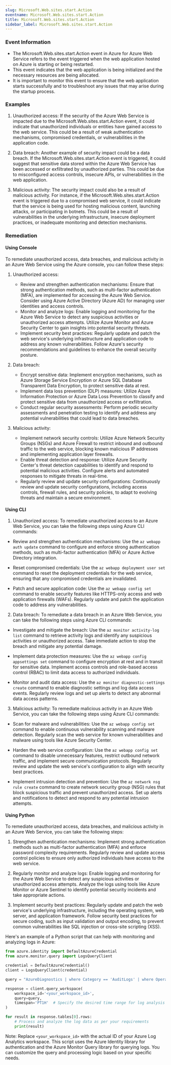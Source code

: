 ```yaml
--- 
slug: Microsoft.Web.sites.start.Action
eventname: Microsoft.Web.sites.start.Action
title: Microsoft.Web.sites.start.Action
sidebar_label: Microsoft.Web.sites.start.Action
---
```

                       
### Event Information

- The Microsoft.Web.sites.start.Action event in Azure for Azure Web Service refers to the event triggered when the web application hosted on Azure is starting or being restarted.
- This event indicates that the web application is being initialized and the necessary resources are being allocated.
- It is important to monitor this event to ensure that the web application starts successfully and to troubleshoot any issues that may arise during the startup process.


### Examples

1. Unauthorized access: If the security of the Azure Web Service is impacted due to the Microsoft.Web.sites.start.Action event, it could indicate that unauthorized individuals or entities have gained access to the web service. This could be a result of weak authentication mechanisms, compromised credentials, or vulnerabilities in the application code.

2. Data breach: Another example of security impact could be a data breach. If the Microsoft.Web.sites.start.Action event is triggered, it could suggest that sensitive data stored within the Azure Web Service has been accessed or exfiltrated by unauthorized parties. This could be due to misconfigured access controls, insecure APIs, or vulnerabilities in the web application.

3. Malicious activity: The security impact could also be a result of malicious activity. For instance, if the Microsoft.Web.sites.start.Action event is triggered due to a compromised web service, it could indicate that the service is being used for hosting malicious content, launching attacks, or participating in botnets. This could be a result of vulnerabilities in the underlying infrastructure, insecure deployment practices, or inadequate monitoring and detection mechanisms.

### Remediation

#### Using Console

To remediate unauthorized access, data breaches, and malicious activity in an Azure Web Service using the Azure console, you can follow these steps:

1. Unauthorized access:
   - Review and strengthen authentication mechanisms: Ensure that strong authentication methods, such as multi-factor authentication (MFA), are implemented for accessing the Azure Web Service. Consider using Azure Active Directory (Azure AD) for managing user identities and access controls.
   - Monitor and analyze logs: Enable logging and monitoring for the Azure Web Service to detect any suspicious activities or unauthorized access attempts. Utilize Azure Monitor and Azure Security Center to gain insights into potential security threats.
   - Implement security best practices: Regularly update and patch the web service's underlying infrastructure and application code to address any known vulnerabilities. Follow Azure's security recommendations and guidelines to enhance the overall security posture.

2. Data breach:
   - Encrypt sensitive data: Implement encryption mechanisms, such as Azure Storage Service Encryption or Azure SQL Database Transparent Data Encryption, to protect sensitive data at rest.
   - Implement data loss prevention (DLP) measures: Utilize Azure Information Protection or Azure Data Loss Prevention to classify and protect sensitive data from unauthorized access or exfiltration.
   - Conduct regular security assessments: Perform periodic security assessments and penetration testing to identify and address any potential vulnerabilities that could lead to data breaches.

3. Malicious activity:
   - Implement network security controls: Utilize Azure Network Security Groups (NSGs) and Azure Firewall to restrict inbound and outbound traffic to the web service, blocking known malicious IP addresses and implementing application layer firewalls.
   - Enable threat detection and response: Utilize Azure Security Center's threat detection capabilities to identify and respond to potential malicious activities. Configure alerts and automated responses to mitigate threats in real-time.
   - Regularly review and update security configurations: Continuously review and update security configurations, including access controls, firewall rules, and security policies, to adapt to evolving threats and maintain a secure environment.

#### Using CLI

1. Unauthorized access: To remediate unauthorized access to an Azure Web Service, you can take the following steps using Azure CLI commands:

- Review and strengthen authentication mechanisms: Use the `az webapp auth update` command to configure and enforce strong authentication methods, such as multi-factor authentication (MFA) or Azure Active Directory integration.

- Reset compromised credentials: Use the `az webapp deployment user set` command to reset the deployment credentials for the web service, ensuring that any compromised credentials are invalidated.

- Patch and secure application code: Use the `az webapp config set` command to enable security features like HTTPS-only access and web application firewalls (WAFs). Regularly update and patch the application code to address any vulnerabilities.

2. Data breach: To remediate a data breach in an Azure Web Service, you can take the following steps using Azure CLI commands:

- Investigate and mitigate the breach: Use the `az monitor activity-log list` command to retrieve activity logs and identify any suspicious activities or unauthorized access. Take immediate action to stop the breach and mitigate any potential damage.

- Implement data protection measures: Use the `az webapp config appsettings set` command to configure encryption at rest and in transit for sensitive data. Implement access controls and role-based access control (RBAC) to limit data access to authorized individuals.

- Monitor and audit data access: Use the `az monitor diagnostic-settings create` command to enable diagnostic settings and log data access events. Regularly review logs and set up alerts to detect any abnormal data access patterns.

3. Malicious activity: To remediate malicious activity in an Azure Web Service, you can take the following steps using Azure CLI commands:

- Scan for malware and vulnerabilities: Use the `az webapp config set` command to enable continuous vulnerability scanning and malware detection. Regularly scan the web service for known vulnerabilities and malware using tools like Azure Security Center.

- Harden the web service configuration: Use the `az webapp config set` command to disable unnecessary features, restrict outbound network traffic, and implement secure communication protocols. Regularly review and update the web service's configuration to align with security best practices.

- Implement intrusion detection and prevention: Use the `az network nsg rule create` command to create network security group (NSG) rules that block suspicious traffic and prevent unauthorized access. Set up alerts and notifications to detect and respond to any potential intrusion attempts.

#### Using Python

To remediate unauthorized access, data breaches, and malicious activity in an Azure Web Service, you can take the following steps:

1. Strengthen authentication mechanisms: Implement strong authentication methods such as multi-factor authentication (MFA) and enforce password complexity requirements. Regularly review and update access control policies to ensure only authorized individuals have access to the web service.

2. Regularly monitor and analyze logs: Enable logging and monitoring for the Azure Web Service to detect any suspicious activities or unauthorized access attempts. Analyze the logs using tools like Azure Monitor or Azure Sentinel to identify potential security incidents and take appropriate actions.

3. Implement security best practices: Regularly update and patch the web service's underlying infrastructure, including the operating system, web server, and application framework. Follow security best practices for secure coding, such as input validation and output encoding, to prevent common vulnerabilities like SQL injection or cross-site scripting (XSS).

Here's an example of a Python script that can help with monitoring and analyzing logs in Azure:

```python
from azure.identity import DefaultAzureCredential
from azure.monitor.query import LogsQueryClient

credential = DefaultAzureCredential()
client = LogsQueryClient(credential)

query = "AzureDiagnostics | where Category == 'AuditLogs' | where OperationName == 'Microsoft.Web/sites/start/action'"

response = client.query_workspace(
    workspace_id='<your_workspace_id>',
    query=query,
    timespan='PT1H'  # Specify the desired time range for log analysis
)

for result in response.tables[0].rows:
    # Process and analyze the log data as per your requirements
    print(result)
```

Note: Replace `<your_workspace_id>` with the actual ID of your Azure Log Analytics workspace. This script uses the Azure Identity library for authentication and the Azure Monitor Query library for querying logs. You can customize the query and processing logic based on your specific needs.


 